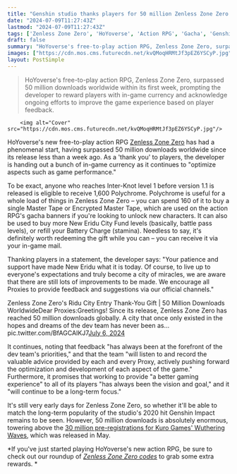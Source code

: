 ```yaml
---
title: "Genshin studio thanks players for 50 million Zenless Zone Zero downloads as it hands out free currency and promises to further optimize 'each aspect' of the action RPG"
date: "2024-07-09T11:27:43Z"
lastmod: "2024-07-09T11:27:43Z"
tags: ['Zenless Zone Zero', 'HoYoverse', 'Action RPG', 'Gacha', 'Genshin Impact', 'Wuthering Waves', 'Kuro Games']
draft: false
summary: "HoYoverse's free-to-play action RPG, Zenless Zone Zero, surpassed 50 million downloads worldwide within its first week, prompting the developer to reward players with in-game currency and acknowledge ongoing efforts to improve the game experience based on player feedback."
images: ["https://cdn.mos.cms.futurecdn.net/kvQMoqHRMtJf3pEZ6YSCyP.jpg"]
layout: PostSimple
---
```

> HoYoverse's free-to-play action RPG, Zenless Zone Zero, surpassed 50 million downloads worldwide within its first week, prompting the developer to reward players with in-game currency and acknowledge ongoing efforts to improve the game experience based on player feedback.


        <img alt="Cover" src="https://cdn.mos.cms.futurecdn.net/kvQMoqHRMtJf3pEZ6YSCyP.jpg"/>
        
HoYoverse's new free-to-play action RPG [<u>Zenless Zone Zero</u>](https://www.gamesradar.com/zenless-zone-zero-guide/) has had a phenomenal start, having surpassed 50 million downloads worldwide since its release less than a week ago. As a 'thank you' to players, the developer is handing out a bunch of in-game currency as it continues to "optimize aspects such as game performance."

To be exact, anyone who reaches Inter-Knot level 1 before version 1.1 is released is eligible to receive 1,600 Polychrome. Polychrome is useful for a whole load of things in Zenless Zone Zero – you can spend 160 of it to buy a single Master Tape or Encrypted Master Tape, which are used on the action RPG's gacha banners if you're looking to unlock new characters. It can also be used to buy more New Eridu City Fund levels (basically, battle pass levels), or refill your Battery Charge (stamina). Needless to say, it's definitely worth redeeming the gift while you can – you can receive it via your in-game mail. 

Thanking players in a statement, the developer says: "Your patience and support have made New Eridu what it is today. Of course, to live up to everyone's expectations and truly become a city of miracles, we are aware that there are still lots of improvements to be made. We encourage all Proxies to provide feedback and suggestions via our official channels."

Zenless Zone Zero's Ridu City Entry Thank-You Gift | 50 Million Downloads WorldwideDear Proxies:Greetings! Since its release, Zenless Zone Zero has reached 50 million downloads globally. A city that once only existed in the hopes and dreams of the dev team has never been as… pic.twitter.com/BfAGCAIKJ7[July 6, 2024](https://twitter.com/ZZZ_EN/status/1809527720768074217)

It continues, noting that feedback "has always been at the forefront of the dev team's priorities," and that the team "will listen to and record the valuable advice provided by each and every Proxy, actively pushing forward the optimization and development of each aspect of the game." Furthermore, it promises that working to provide "a better gaming experience" to all of its players "has always been the vision and goal," and it "will continue to be a long-term focus."

It's still very early days for Zenless Zone Zero, so whether it'll be able to match the long-term popularity of the studio's 2020 hit Genshin Impact remains to be seen. However, 50 million downloads is absolutely enormous, towering above the [<u>30 million pre-registrations for Kuro Games' Wuthering Waves</u>](https://www.gamesradar.com/games/action-rpg/with-30-million-people-signed-up-already-imminent-open-world-rpg-wuthering-waves-is-another-chinese-action-darling-to-watch/), which was released in May.

*If you've just started playing HoYoverse's new action RPG, be sure to check out our roundup of *[<u><em>Zenless Zone Zero codes</em></u>](https://www.gamesradar.com/games/action-rpg/zenless-zone-zero-codes/)* to grab some extra rewards. * 
        